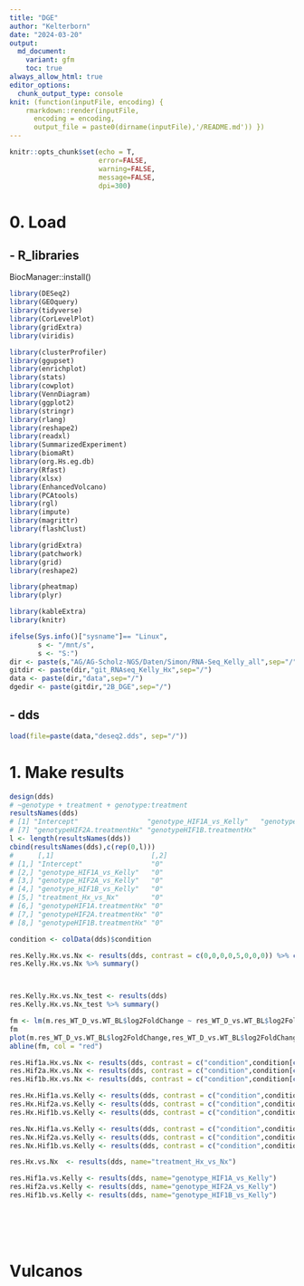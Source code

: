 ```yaml
---
title: "DGE"
author: "Kelterborn"
date: "2024-03-20"
output:
  md_document:
    variant: gfm
    toc: true
always_allow_html: true
editor_options: 
  chunk_output_type: console
knit: (function(inputFile, encoding) {
    rmarkdown::render(inputFile, 
      encoding = encoding, 
      output_file = paste0(dirname(inputFile),'/README.md')) })
---
```

  
```r
knitr::opts_chunk$set(echo = T,
                      error=FALSE,
                      warning=FALSE,
                      message=FALSE,
                      dpi=300)

```

# 0. Load
##  - R_libraries 
BiocManager::install()

```r

library(DESeq2)
library(GEOquery)
library(tidyverse)
library(CorLevelPlot)
library(gridExtra)
library(viridis)

library(clusterProfiler)
library(ggupset)
library(enrichplot)
library(stats)
library(cowplot)
library(VennDiagram)
library(ggplot2)
library(stringr)
library(rlang)
library(reshape2)
library(readxl)
library(SummarizedExperiment)
library(biomaRt)
library(org.Hs.eg.db)
library(Rfast)
library(xlsx)
library(EnhancedVolcano)
library(PCAtools)
library(rgl)
library(impute)
library(magrittr)     
library(flashClust)

library(gridExtra)
library(patchwork)
library(grid)
library(reshape2)

library(pheatmap)
library(plyr)

library(kableExtra)
library(knitr)

ifelse(Sys.info()["sysname"]== "Linux",
       s <- "/mnt/s",
       s <- "S:")
dir <- paste(s,"AG/AG-Scholz-NGS/Daten/Simon/RNA-Seq_Kelly_all",sep="/")
gitdir <- paste(dir,"git_RNAseq_Kelly_Hx",sep="/")
data <- paste(dir,"data",sep="/")
dgedir <- paste(gitdir,"2B_DGE",sep="/")


```


## - dds
```r
load(file=paste(data,"deseq2.dds", sep="/"))

```

# 1. Make results
```r
design(dds)
# ~genotype + treatment + genotype:treatment
resultsNames(dds)
# [1] "Intercept"                 "genotype_HIF1A_vs_Kelly"   "genotype_HIF2A_vs_Kelly"   "genotype_HIF1B_vs_Kelly"   "treatment_Hx_vs_Nx"        "genotypeHIF1A.treatmentHx"
# [7] "genotypeHIF2A.treatmentHx" "genotypeHIF1B.treatmentHx"
l <- length(resultsNames(dds))
cbind(resultsNames(dds),c(rep(0,l)))
#      [,1]                        [,2]
# [1,] "Intercept"                 "0" 
# [2,] "genotype_HIF1A_vs_Kelly"   "0" 
# [3,] "genotype_HIF2A_vs_Kelly"   "0" 
# [4,] "genotype_HIF1B_vs_Kelly"   "0" 
# [5,] "treatment_Hx_vs_Nx"        "0" 
# [6,] "genotypeHIF1A.treatmentHx" "0" 
# [7,] "genotypeHIF2A.treatmentHx" "0" 
# [8,] "genotypeHIF1B.treatmentHx" "0" 

condition <- colData(dds)$condition

res.Kelly.Hx.vs.Nx <- results(dds, contrast = c(0,0,0,0,5,0,0,0)) %>% cbind(.,mcols(dds)$symbol)
res.Kelly.Hx.vs.Nx %>% summary()



res.Kelly.Hx.vs.Nx_test <- results(dds)
res.Kelly.Hx.vs.Nx_test %>% summary()

fm <- lm(m.res_WT_D_vs.WT_BL$log2FoldChange ~ res_WT_D_vs.WT_BL$log2FoldChange)
fm
plot(m.res_WT_D_vs.WT_BL$log2FoldChange,res_WT_D_vs.WT_BL$log2FoldChange, xlim = c(-5, 5), ylim = c(-5, 5))
abline(fm, col = "red")

res.Hif1a.Hx.vs.Nx <- results(dds, contrast = c("condition",condition[c(3,3)])) %>% cbind(.,mcols(dds)$symbol)
res.Hif2a.Hx.vs.Nx <- results(dds, contrast = c("condition",condition[c(6,5)])) %>% cbind(.,mcols(dds)$symbol)
res.Hif1b.Hx.vs.Nx <- results(dds, contrast = c("condition",condition[c(8,7)])) %>% cbind(.,mcols(dds)$symbol)

res.Hx.Hif1a.vs.Kelly <- results(dds, contrast = c("condition",condition[c(4,2)])) %>% cbind(.,mcols(dds)$symbol)
res.Hx.Hif2a.vs.Kelly <- results(dds, contrast = c("condition",condition[c(6,2)])) %>% cbind(.,mcols(dds)$symbol)
res.Hx.Hif1b.vs.Kelly <- results(dds, contrast = c("condition",condition[c(8,2)])) %>% cbind(.,mcols(dds)$symbol)

res.Nx.Hif1a.vs.Kelly <- results(dds, contrast = c("condition",condition[c(3,1)])) %>% cbind(.,mcols(dds)$symbol)
res.Nx.Hif2a.vs.Kelly <- results(dds, contrast = c("condition",condition[c(5,2)])) %>% cbind(.,mcols(dds)$symbol)
res.Nx.Hif1b.vs.Kelly <- results(dds, contrast = c("condition",condition[c(7,2)])) %>% cbind(.,mcols(dds)$symbol)

res.Hx.vs.Nx  <- results(dds, name="treatment_Hx_vs_Nx")

res.Hif1a.vs.Kelly <- results(dds, name="genotype_HIF1A_vs_Kelly")
res.Hif2a.vs.Kelly <- results(dds, name="genotype_HIF2A_vs_Kelly")
res.Hif1b.vs.Kelly <- results(dds, name="genotype_HIF1B_vs_Kelly")







```

# Vulcanos
```r



```

